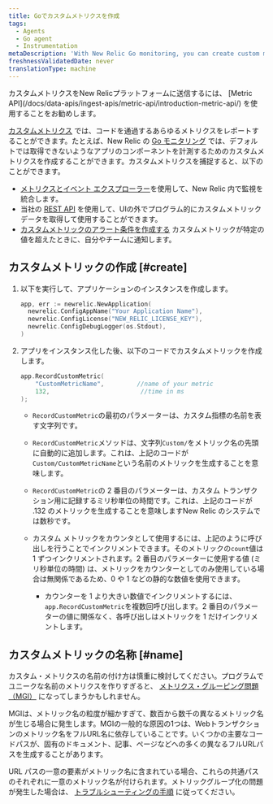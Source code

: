 ```yaml
---
title: Goでカスタムメトリクスを作成
tags:
  - Agents
  - Go agent
  - Instrumentation
metaDescription: 'With New Relic Go monitoring, you can create custom metrics to time a component of your app that may not captured by default.'
freshnessValidatedDate: never
translationType: machine
---
```


<Callout variant="important">
  カスタムメトリクスをNew Relicプラットフォームに送信するには、 [Metric API](/docs/data-apis/ingest-apis/metric-api/introduction-metric-api/) を使用することをお勧めします。
</Callout>

[カスタムメトリクス](/docs/agents/manage-apm-agents/agent-data/collect-custom-metrics) では、コードを通過するあらゆるメトリクスをレポートすることができます。たとえば、New Relic の [Go モニタリング](/docs/agents/go-agent/get-started/get-new-relic-go) では、デフォルトでは取得できないようなアプリのコンポーネントを計測するためのカスタムメトリクスを作成することができます。カスタムメトリクスを捕捉すると、以下のことができます。

* [メトリクスとイベント エクスプローラー](/docs/query-your-data/explore-query-data/data-explorer/introduction-data-explorer)を使用して、New Relic 内で監視を統合します。
* 当社の [REST API](/docs/apis/rest-api-v2/requirements/new-relic-rest-api-v2-getting-started) を使用して、UIの外でプログラム的にカスタムメトリックデータを取得して使用することができます。
* [カスタムメトリックのアラート条件を作成する](/docs/alerts/new-relic-alerts/configuring-alert-policies/define-custom-metrics-alert-condition) カスタムメトリックが特定の値を超えたときに、自分やチームに通知します。

## カスタムメトリックの作成 [#create]

1. 以下を実行して、アプリケーションのインスタンスを作成します。

   ```go
   app, err := newrelic.NewApplication(
     newrelic.ConfigAppName("Your Application Name"),
     newrelic.ConfigLicense("NEW_RELIC_LICENSE_KEY"),
     newrelic.ConfigDebugLogger(os.Stdout),
   )
   ```

2. アプリをインスタンス化した後、以下のコードでカスタムメトリックを作成します。

   ```go
   app.RecordCustomMetric(
       "CustomMetricName",         //name of your metric
       132,                         //time in ms
   );
   ```

   * `RecordCustomMetric`の最初のパラメーターは、カスタム指標の名前を表す文字列です。

   * `RecordCustomMetric`メソッドは、文字列`Custom/`をメトリック名の先頭に自動的に追加します。これは、上記のコードが`Custom/CustomMetricName`という名前のメトリックを生成することを意味します。

   * `RecordCustomMetric`の 2 番目のパラメーターは、カスタム トランザクション用に記録するミリ秒単位の時間です。これは、上記のコードが .132 のメトリックを生成することを意味しますNew Relic のシステムでは数秒です。

   * カスタム メトリックをカウンタとして使用するには、上記のように呼び出しを行うことでインクリメントできます。そのメトリックの`count`値は 1 ずつインクリメントされます。2 番目のパラメーターに使用する値 (ミリ秒単位の時間) は、メトリックをカウンターとしてのみ使用している場合は無関係であるため、0 や 1 などの静的な数値を使用できます。

     * カウンターを 1 より大きい数値でインクリメントするには、 `app.RecordCustomMetric`を複数回呼び出します。2 番目のパラメーターの値に関係なく、各呼び出しはメトリックを 1 だけインクリメントします。

## カスタムメトリックの名称 [#name]

カスタム・メトリクスの名前の付け方は慎重に検討してください。プログラムでユニークな名前のメトリクスを作りすぎると、 [メトリクス・グルーピング問題（MGI）](/docs/agents/manage-apm-agents/troubleshooting/metric-grouping-issues) になってしまうかもしれません。

MGIは、メトリック名の粒度が細かすぎて、数百から数千の異なるメトリック名が生じる場合に発生します。MGIの一般的な原因の1つは、Webトランザクションのメトリック名をフルURL名に依存していることです。いくつかの主要なコードパスが、固有のドキュメント、記事、ページなどへの多くの異なるフルURLパスを生成することがあります。

URL パスの一意の要素がメトリック名に含まれている場合、これらの共通パスのそれぞれに一意のメトリック名が付けられます。メトリックグループ化の問題が発生した場合は、 [トラブルシューティングの手順](/docs/agents/manage-apm-agents/troubleshooting/metric-grouping-issues) に従ってください。
